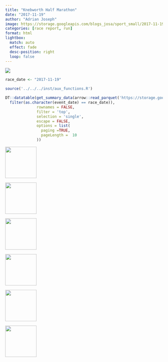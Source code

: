 ```yaml
---
title: "Knebworth Half Marathon"
date: "2017-11-19"
author: "Adrian Joseph"
image: https://storage.googleapis.com/blogs_josa/sport_small/2017-11-19_KNEBWORTH_HALF_MARATHON/img/00.png
categories: [race report, run]
format: html
lightbox:
  match: auto
  effect: fade
  desc-position: right
  loop: false
---
```

![](https://storage.googleapis.com/blogs_josa/sport_small/2017-11-19_KNEBWORTH_HALF_MARATHON/img/00.png)

```r
race_date <- "2017-11-19"

source('../../../inst/aux_functions.R')

DT::datatable(get_summary_data(arrow::read_parquet('https://storage.googleapis.com/blogs_josa/sport/parquets/main_dataset.parquet') |>
  filter(as.character(event_date) == race_date)),
              rownames = FALSE,
              filter = 'top',
              selection = 'single',
              escape = FALSE,
              options = list(
                paging =TRUE,
                pageLength =  10
              ))
```


::: {layout-ncol=4}
![](https://storage.googleapis.com/blogs_josa/sport_small/2017-11-19_KNEBWORTH_HALF_MARATHON/img/00.png){ width="100" group="hi" }

![](https://storage.googleapis.com/blogs_josa/sport_small/2017-11-19_KNEBWORTH_HALF_MARATHON/img/01.png){ width="100" group="hi" }

![](https://storage.googleapis.com/blogs_josa/sport_small/2017-11-19_KNEBWORTH_HALF_MARATHON/img/01a.png){ width="100" group="hi" }

![](https://storage.googleapis.com/blogs_josa/sport_small/2017-11-19_KNEBWORTH_HALF_MARATHON/img/01b.png){ width="100" group="hi" }

![](https://storage.googleapis.com/blogs_josa/sport_small/2017-11-19_KNEBWORTH_HALF_MARATHON/img/02.jpg){ width="100" group="hi" }

![](https://storage.googleapis.com/blogs_josa/sport_small/2017-11-19_KNEBWORTH_HALF_MARATHON/img/03.jpg){ width="100" group="hi" }


:::
